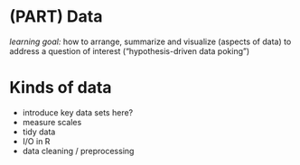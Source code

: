 # (PART) Data {-}

*learning goal:* how to arrange, summarize and visualize (aspects of data) to address a question of interest ("hypothesis-driven data poking")

# Kinds of data

- introduce key data sets here?
- measure scales
- tidy data
- I/O in R
- data cleaning / preprocessing
